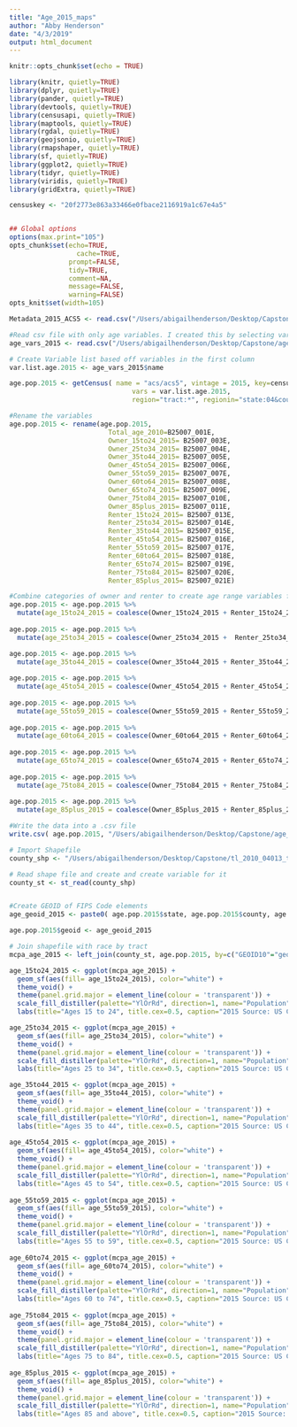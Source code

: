 ```yaml
---
title: "Age_2015_maps"
author: "Abby Henderson"
date: "4/3/2019"
output: html_document
---
```


```r
knitr::opts_chunk$set(echo = TRUE)

library(knitr, quietly=TRUE)
library(dplyr, quietly=TRUE)
library(pander, quietly=TRUE)
library(devtools, quietly=TRUE)
library(censusapi, quietly=TRUE)
library(maptools, quietly=TRUE)
library(rgdal, quietly=TRUE)
library(geojsonio, quietly=TRUE)
library(rmapshaper, quietly=TRUE)
library(sf, quietly=TRUE)
library(ggplot2, quietly=TRUE)
library(tidyr, quietly=TRUE)
library(viridis, quietly=TRUE)
library(gridExtra, quietly=TRUE)

censuskey <- "20f2773e863a33466e0fbace2116919a1c67e4a5"


## Global options
options(max.print="105")
opts_chunk$set(echo=TRUE,
	             cache=TRUE,
               prompt=FALSE,
               tidy=TRUE,
               comment=NA,
               message=FALSE,
               warning=FALSE)
opts_knit$set(width=105)
```



```r

Metadata_2015_ACS5 <- read.csv("/Users/abigailhenderson/Desktop/Capstone/2015ACS5DataDictionary.csv")

#Read csv file with only age variables. I created this by selecting variables from the Metadata and putting them into a separate csv file. Unfortunately, there was no "Age of Householder" available in 2015, so I selected age variables by owner/renter and will combine the categories after the data is downloaded. This can create issues with the data because anyone not listed as a renter or owner will not be included, which will skew the data towards older ages.
age_vars_2015 <- read.csv("/Users/abigailhenderson/Desktop/Capstone/age_vars_2015.csv")

# Create Variable list based off variables in the first column
var.list.age.2015 <- age_vars_2015$name

age.pop.2015 <- getCensus( name = "acs/acs5", vintage = 2015, key=censuskey,
                               vars = var.list.age.2015,
                               region="tract:*", regionin="state:04&county:013" )
```

```r
#Rename the variables
age.pop.2015 <- rename(age.pop.2015,
                         Total_age_2010=B25007_001E,
                         Owner_15to24_2015= B25007_003E,
                         Owner_25to34_2015= B25007_004E,
                         Owner_35to44_2015= B25007_005E,
                         Owner_45to54_2015= B25007_006E,
                         Owner_55to59_2015= B25007_007E,
                         Owner_60to64_2015= B25007_008E,
                         Owner_65to74_2015= B25007_009E,
                         Owner_75to84_2015= B25007_010E,
                         Owner_85plus_2015= B25007_011E,
                         Renter_15to24_2015= B25007_013E,
                         Renter_25to34_2015= B25007_014E,
                         Renter_35to44_2015= B25007_015E,
                         Renter_45to54_2015= B25007_016E,
                         Renter_55to59_2015= B25007_017E,
                         Renter_60to64_2015= B25007_018E,
                         Renter_65to74_2015= B25007_019E,
                         Renter_75to84_2015= B25007_020E,
                         Renter_85plus_2015= B25007_021E)

#Combine categories of owner and renter to create age range variables for the full sample 
age.pop.2015 <- age.pop.2015 %>%
  mutate(age_15to24_2015 = coalesce(Owner_15to24_2015 + Renter_15to24_2015))
  
age.pop.2015 <- age.pop.2015 %>%
  mutate(age_25to34_2015 = coalesce(Owner_25to34_2015 +  Renter_25to34_2015))

age.pop.2015 <- age.pop.2015 %>%
  mutate(age_35to44_2015 = coalesce(Owner_35to44_2015 + Renter_35to44_2015))
  
age.pop.2015 <- age.pop.2015 %>%
  mutate(age_45to54_2015 = coalesce(Owner_45to54_2015 + Renter_45to54_2015))
  
age.pop.2015 <- age.pop.2015 %>%
  mutate(age_55to59_2015 = coalesce(Owner_55to59_2015 + Renter_55to59_2015))
  
age.pop.2015 <- age.pop.2015 %>%
  mutate(age_60to64_2015 = coalesce(Owner_60to64_2015 + Renter_60to64_2015))
  
age.pop.2015 <- age.pop.2015 %>%
  mutate(age_65to74_2015 = coalesce(Owner_65to74_2015 + Renter_65to74_2015))
  
age.pop.2015 <- age.pop.2015 %>%
  mutate(age_75to84_2015 = coalesce(Owner_75to84_2015 + Renter_75to84_2015))
  
age.pop.2015 <- age.pop.2015 %>%
  mutate(age_85plus_2015 = coalesce(Owner_85plus_2015 + Renter_85plus_2015))
```


```r
#Write the data into a .csv file
write.csv( age.pop.2015, "/Users/abigailhenderson/Desktop/Capstone/age_pop_2015.csv", row.names=T)

# Import Shapefile
county_shp <- "/Users/abigailhenderson/Desktop/Capstone/tl_2010_04013_tract10/tl_2010_04013_tract10.shp"

# Read shape file and create and create variable for it
county_st <- st_read(county_shp)


#Create GEOID of FIPS Code elements
age_geoid_2015 <- paste0( age.pop.2015$state, age.pop.2015$county, age.pop.2015$tract)

age.pop.2015$geoid <- age_geoid_2015

# Join shapefile with race by tract
mcpa_age_2015 <- left_join(county_st, age.pop.2015, by=c("GEOID10"="geoid"))

```
```r
age_15to24_2015 <- ggplot(mcpa_age_2015) + 
  geom_sf(aes(fill= age_15to24_2015), color="white") +
  theme_void() +
  theme(panel.grid.major = element_line(colour = 'transparent')) +
  scale_fill_distiller(palette="YlOrRd", direction=1, name="Population") +
  labs(title="Ages 15 to 24", title.cex=0.5, caption="2015 Source: US Census")

age_25to34_2015 <- ggplot(mcpa_age_2015) + 
  geom_sf(aes(fill= age_25to34_2015), color="white") +
  theme_void() +
  theme(panel.grid.major = element_line(colour = 'transparent')) +
  scale_fill_distiller(palette="YlOrRd", direction=1, name="Population") +
  labs(title="Ages 25 to 34", title.cex=0.5, caption="2015 Source: US Census")

age_35to44_2015 <- ggplot(mcpa_age_2015) + 
  geom_sf(aes(fill= age_35to44_2015), color="white") +
  theme_void() +
  theme(panel.grid.major = element_line(colour = 'transparent')) +
  scale_fill_distiller(palette="YlOrRd", direction=1, name="Population") +
  labs(title="Ages 35 to 44", title.cex=0.5, caption="2015 Source: US Census")
  
age_45to54_2015 <- ggplot(mcpa_age_2015) + 
  geom_sf(aes(fill= age_45to54_2015), color="white") +
  theme_void() +
  theme(panel.grid.major = element_line(colour = 'transparent')) +
  scale_fill_distiller(palette="YlOrRd", direction=1, name="Population") +
  labs(title="Ages 45 to 54", title.cex=0.5, caption="2015 Source: US Census")
  
age_55to59_2015 <- ggplot(mcpa_age_2015) + 
  geom_sf(aes(fill= age_55to59_2015), color="white") +
  theme_void() +
  theme(panel.grid.major = element_line(colour = 'transparent')) +
  scale_fill_distiller(palette="YlOrRd", direction=1, name="Population") +
  labs(title="Ages 55 to 59", title.cex=0.5, caption="2015 Source: US Census")
  
age_60to74_2015 <- ggplot(mcpa_age_2015) + 
  geom_sf(aes(fill= age_60to74_2015), color="white") +
  theme_void() +
  theme(panel.grid.major = element_line(colour = 'transparent')) +
  scale_fill_distiller(palette="YlOrRd", direction=1, name="Population") +
  labs(title="Ages 60 to 74", title.cex=0.5, caption="2015 Source: US Census")
  
age_75to84_2015 <- ggplot(mcpa_age_2015) + 
  geom_sf(aes(fill= age_75to84_2015), color="white") +
  theme_void() +
  theme(panel.grid.major = element_line(colour = 'transparent')) +
  scale_fill_distiller(palette="YlOrRd", direction=1, name="Population") +
  labs(title="Ages 75 to 84", title.cex=0.5, caption="2015 Source: US Census")
  
age_85plus_2015 <- ggplot(mcpa_age_2015) + 
  geom_sf(aes(fill= age_85plus_2015), color="white") +
  theme_void() +
  theme(panel.grid.major = element_line(colour = 'transparent')) +
  scale_fill_distiller(palette="YlOrRd", direction=1, name="Population") +
  labs(title="Ages 85 and above", title.cex=0.5, caption="2015 Source: US Census")
  
```
